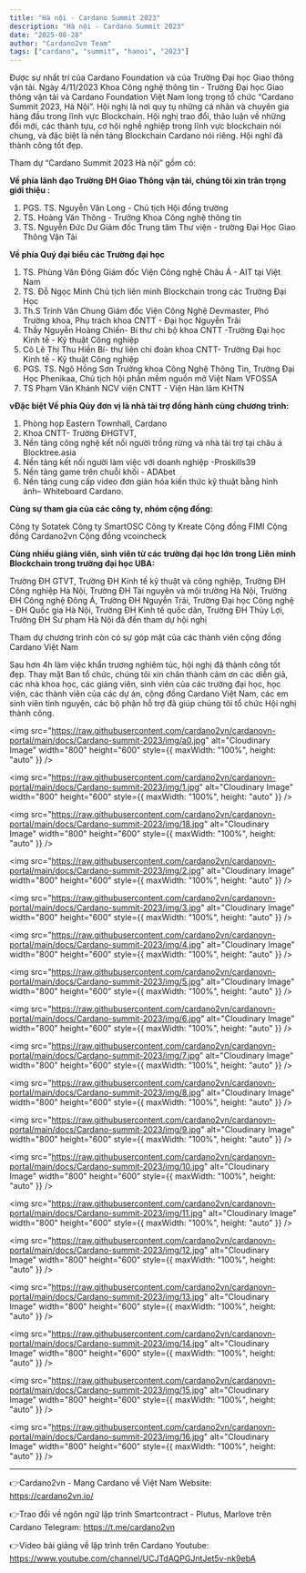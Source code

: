 ```yaml
---
title: "Hà nội - Cardano Summit 2023"
description: "Hà nội - Cardano Summit 2023"
date: "2025-08-28"
author: "Cardano2vn Team"
tags: ["cardano", "summit", "hanoi", "2023"]
---
```


Được sự nhất trí của Cardano Foundation và của Trường Đại học Giao thông vận tải. Ngày 4/11/2023 Khoa Công nghệ thông tin - Trường Đại học Giao thông vận tải và Cardano Foundation Việt Nam long trọng tổ chức “Cardano Summit 2023, Hà Nội”.
Hội nghị là nơi quy tụ những cá nhân và chuyên gia hàng đầu trong lĩnh vực Blockchain. Hội nghị trao đổi, thảo luận về những đổi mới, các thành tựu, cơ hội nghề nghiệp trong lĩnh vực blockchain nói chung, và đặc biệt là nền tảng Blockchain Cardano nói riêng. Hội nghĩ đã thành công tốt đẹp.

Tham dự “Cardano Summit 2023 Hà nội” gồm có:

**Về phía lãnh đạo Trường ĐH Giao Thông vận tải, chúng tôi xin trân trọng giới thiệu :**

1. PGS. TS. Nguyễn Văn Long - Chủ tịch Hội đồng trường
2. TS. Hoàng Văn Thông - Trưởng Khoa Công nghệ thông tin
3. TS. Nguyễn Đức Dư Giám đốc Trung tâm Thư viện - trường Đại Học Giao Thông Vận Tải

**Về phía Quý đại biểu các Trường đại học**

1. TS. Phùng Văn Đông Giám đốc Viện Công nghệ Châu Á - AIT tại Việt Nam
2. TS. Đỗ Ngọc Minh Chủ tịch liên minh Blockchain trong các Trường Đại Học
3. Th.S Trinh Văn Chung Giám đốc Viện Công Nghệ Devmaster, Phó Trưởng khoa, Phụ trách khoa CNTT - Đại học Nguyễn Trãi
4. Thầy Nguyễn Hoàng Chiến- Bí thư chi bộ khoa CNTT -Trường Đại học Kinh tế - Kỹ thuật Công nghiệp
5. Cô Lê Thị Thu Hiền Bí- thư liên chi đoàn khoa CNTT- Trường Đại học Kinh tế - Kỹ thuật Công nghiệp
6. PGS. TS. Ngô Hồng Sơn Trưởng khoa Công Nghệ Thông Tin, Trường Đại Học Phenikaa, Chủ tịch hội phần mềm nguồn mở Việt Nam VFOSSA
7. TS Phạm Văn Khánh NCV viện CNTT - Viện Hàn lâm KHTN

**vĐặc biệt Về phía Qúy đơn vị là nhà tài trợ đồng hành cùng chương trình:**

1. Phòng họp Eastern Townhall, Cardano
2. Khoa CNTT- Trường ĐHGTVT,
3. Nền tảng công nghệ kết nối người trồng rừng và nhà tài trợ tại châu á Blocktree.asia
4. Nền tảng kết nối người làm việc với doanh nghiệp -Proskills39
5. Nền tảng game trên chuỗi khối - ADAbet
6. Nền tảng cung cấp video đơn giản hóa kiến thức kỹ thuật bằng hình ảnh– Whiteboard Cardano.

**Cùng sự tham gia của các công ty, nhóm cộng đồng:**

Công ty Sotatek
Công ty SmartOSC
Công ty Kreate
Cộng đồng FIMI
Cộng đồng Cardano2vn
Cộng đồng vcoincheck

**Cùng nhiều giảng viên, sinh viên từ các trường đại học lớn trong Liên minh Blockchain trong trường đại học UBA:**

Trường ĐH GTVT, Trường ĐH Kinh tế kỹ thuật và công nghiệp, Trường ĐH Công nghiệp Hà Nội, Trường ĐH Tài nguyên và mội trường Hà Nội, Trường ĐH Công nghệ Đông Á, Trường ĐH Nguyễn Trãi, Trường Đại học Công nghệ - ĐH Quốc gia Hà Nội, Trường ĐH Kinh tế quốc dân, Trường ĐH Thủy Lợi, Trường ĐH Sư phạm Hà Nội đã đến tham dự hội nghị

Tham dự chương trình còn có sự góp mặt của các thành viên cộng đồng Cardano Việt Nam

Sau hơn 4h làm việc khẩn trương nghiêm túc, hội nghị đã thành công tốt đẹp.
Thay mặt Ban tổ chức, chúng tôi xin chân thành cảm ơn các diễn giả, các nhà khoa học, các giảng viên, sinh viên của các trường đại học, học viện, các thành viên của các dự án, cộng đồng Cardano Việt Nam, các em sinh viên tình nguyện, các bộ phận hỗ trợ đã giúp chúng tôi tổ chức Hội nghị thành công.

<img
  src="https://raw.githubusercontent.com/cardano2vn/cardanovn-portal/main/docs/Cardano-summit-2023/img/a0.jpg"
  alt="Cloudinary Image"
  width="800"
  height="600"
  style={{ maxWidth: "100%", height: "auto" }}
/>

<img
  src="https://raw.githubusercontent.com/cardano2vn/cardanovn-portal/main/docs/Cardano-summit-2023/img/1.jpg"
  alt="Cloudinary Image"
  width="800"
  height="600"
  style={{ maxWidth: "100%", height: "auto" }}
/>

<img
  src="https://raw.githubusercontent.com/cardano2vn/cardanovn-portal/main/docs/Cardano-summit-2023/img/18.jpg"
  alt="Cloudinary Image"
  width="800"
  height="600"
  style={{ maxWidth: "100%", height: "auto" }}
/>

<img
  src="https://raw.githubusercontent.com/cardano2vn/cardanovn-portal/main/docs/Cardano-summit-2023/img/2.jpg"
  alt="Cloudinary Image"
  width="800"
  height="600"
  style={{ maxWidth: "100%", height: "auto" }}
/>

<img
  src="https://raw.githubusercontent.com/cardano2vn/cardanovn-portal/main/docs/Cardano-summit-2023/img/3.jpg"
  alt="Cloudinary Image"
  width="800"
  height="600"
  style={{ maxWidth: "100%", height: "auto" }}
/>

<img
  src="https://raw.githubusercontent.com/cardano2vn/cardanovn-portal/main/docs/Cardano-summit-2023/img/4.jpg"
  alt="Cloudinary Image"
  width="800"
  height="600"
  style={{ maxWidth: "100%", height: "auto" }}
/>

<img
  src="https://raw.githubusercontent.com/cardano2vn/cardanovn-portal/main/docs/Cardano-summit-2023/img/5.jpg"
  alt="Cloudinary Image"
  width="800"
  height="600"
  style={{ maxWidth: "100%", height: "auto" }}
/>

<img
  src="https://raw.githubusercontent.com/cardano2vn/cardanovn-portal/main/docs/Cardano-summit-2023/img/6.jpg"
  alt="Cloudinary Image"
  width="800"
  height="600"
  style={{ maxWidth: "100%", height: "auto" }}
/>

<img
  src="https://raw.githubusercontent.com/cardano2vn/cardanovn-portal/main/docs/Cardano-summit-2023/img/7.jpg"
  alt="Cloudinary Image"
  width="800"
  height="600"
  style={{ maxWidth: "100%", height: "auto" }}
/>

<img
  src="https://raw.githubusercontent.com/cardano2vn/cardanovn-portal/main/docs/Cardano-summit-2023/img/8.jpg"
  alt="Cloudinary Image"
  width="800"
  height="600"
  style={{ maxWidth: "100%", height: "auto" }}
/>

<img
  src="https://raw.githubusercontent.com/cardano2vn/cardanovn-portal/main/docs/Cardano-summit-2023/img/9.jpg"
  alt="Cloudinary Image"
  width="800"
  height="600"
  style={{ maxWidth: "100%", height: "auto" }}
/>

<img
  src="https://raw.githubusercontent.com/cardano2vn/cardanovn-portal/main/docs/Cardano-summit-2023/img/10.jpg"
  alt="Cloudinary Image"
  width="800"
  height="600"
  style={{ maxWidth: "100%", height: "auto" }}
/>

<img
  src="https://raw.githubusercontent.com/cardano2vn/cardanovn-portal/main/docs/Cardano-summit-2023/img/11.jpg"
  alt="Cloudinary Image"
  width="800"
  height="600"
  style={{ maxWidth: "100%", height: "auto" }}
/>

<img
  src="https://raw.githubusercontent.com/cardano2vn/cardanovn-portal/main/docs/Cardano-summit-2023/img/12.jpg"
  alt="Cloudinary Image"
  width="800"
  height="600"
  style={{ maxWidth: "100%", height: "auto" }}
/>

<img
  src="https://raw.githubusercontent.com/cardano2vn/cardanovn-portal/main/docs/Cardano-summit-2023/img/13.jpg"
  alt="Cloudinary Image"
  width="800"
  height="600"
  style={{ maxWidth: "100%", height: "auto" }}
/>

<img
  src="https://raw.githubusercontent.com/cardano2vn/cardanovn-portal/main/docs/Cardano-summit-2023/img/14.jpg"
  alt="Cloudinary Image"
  width="800"
  height="600"
  style={{ maxWidth: "100%", height: "auto" }}
/>

<img
  src="https://raw.githubusercontent.com/cardano2vn/cardanovn-portal/main/docs/Cardano-summit-2023/img/15.jpg"
  alt="Cloudinary Image"
  width="800"
  height="600"
  style={{ maxWidth: "100%", height: "auto" }}
/>

<img
  src="https://raw.githubusercontent.com/cardano2vn/cardanovn-portal/main/docs/Cardano-summit-2023/img/16.jpg"
  alt="Cloudinary Image"
  width="800"
  height="600"
  style={{ maxWidth: "100%", height: "auto" }}
/>

---

👉Cardano2vn - Mang Cardano về Việt
Nam Website: https://cardano2vn.io/

👉Trao đổi về ngôn ngữ lập trình Smartcontract - Plutus, Marlove trên Cardano
Telegram: https://t.me/cardano2vn

👉Video bài giảng về lập trình trên Cardano
Youtube: https://www.youtube.com/channel/UCJTdAQPGJntJet5v-nk9ebA
